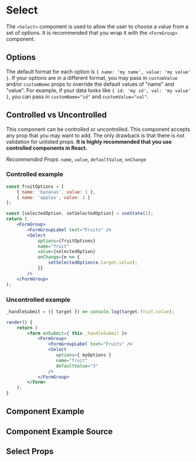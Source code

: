 

# Select

The `<Select>` component is used to allow the user to choose a value from a set of options. It is recommended that you wrap it with the `<FormGroup>` component.

## Options

The default format for each option is `{ name: 'my name', value: 'my value' }`. If your options are in a different format, you may pass in `customValue` and/or `customName` props to override the default values of "name" and "value". For example, if your data looks like `{ id: 'my id', val: 'my value' }`, you can pass in `customName="id"` and `customValue="val"`.

## Controlled vs Uncontrolled

This component can be controlled or uncontrolled. This component accepts any prop that you may want to add. The only drawback is that there is not validation for unlisted props. **It is highly recommended that you use controlled components in React.**

_Recommended Props_: `name`, `value`, `defaultValue`, `onChange`

### Controlled example

```jsx
const fruitOptions = [
    { name: 'bananas', value: 1 },
    { name: 'apples', value: 2 }
];

const [selectedOption, setSelectedOption] = useState(1);
return (
    <FormGroup>
        <FormGroupLabel text="Fruits" />
        <Select
            options={fruitOptions}
            name="fruit"
            value={selectedOption}
            onChange={e => {
                setSelectedOption(e.target.value);
            }}
        />
    </FormGroup>
);
```

### Uncontrolled example

```jsx
_handleSubmit = ({ target }) => console.log(target.fruit.value);

render() {
    return (
        <form onSubmit={ this._handleSubmit }>
            <FormGroup>
                <FormGroupLabel text="Fruits" />
                <Select
                   options={ myOptions }
                   name="fruit"
                   defaultValue="3"
                />
            </FormGroup>
        </form>
    );
}
```

## Component Example

<Canvas of={SelectStories.Default} />

## Component Example Source

<Source of={SelectStories.Default} />

## Select Props

<ArgsTable of={Select} />

